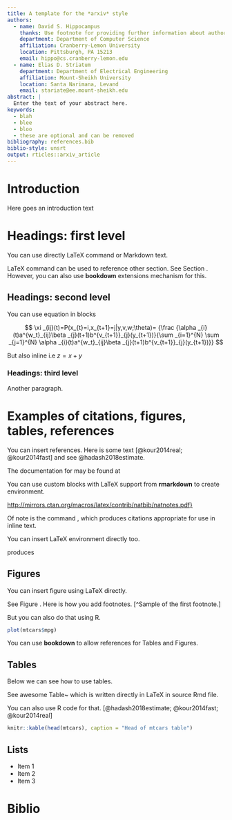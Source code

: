 ```yaml
---
title: A template for the *arxiv* style
authors:
  - name: David S. Hippocampus
    thanks: Use footnote for providing further information about author (webpage, alternative address)---*not* for acknowledging funding agencies. Optional.
    department: Department of Computer Science
    affiliation: Cranberry-Lemon University
    location: Pittsburgh, PA 15213
    email: hippo@cs.cranberry-lemon.edu
  - name: Elias D. Striatum
    department: Department of Electrical Engineering
    affiliation: Mount-Sheikh University
    location: Santa Narimana, Levand
    email: stariate@ee.mount-sheikh.edu
abstract: |
  Enter the text of your abstract here.
keywords:
  - blah
  - blee
  - bloo
  - these are optional and can be removed
bibliography: references.bib
biblio-style: unsrt
output: rticles::arxiv_article
---
```


# Introduction

Here goes an introduction text

# Headings: first level
\label{sec:headings}

You can use directly LaTeX command or Markdown text. 

LaTeX command can be used to reference other section. See Section \ref{sec:headings}.
However, you can also use **bookdown** extensions mechanism for this.

## Headings: second level

You can use equation in blocks

$$
\xi _{ij}(t)=P(x_{t}=i,x_{t+1}=j|y,v,w;\theta)= {\frac {\alpha _{i}(t)a^{w_t}_{ij}\beta _{j}(t+1)b^{v_{t+1}}_{j}(y_{t+1})}{\sum _{i=1}^{N} \sum _{j=1}^{N} \alpha _{i}(t)a^{w_t}_{ij}\beta _{j}(t+1)b^{v_{t+1}}_{j}(y_{t+1})}}
$$

But also inline i.e $z=x+y$

### Headings: third level

Another paragraph. 


# Examples of citations, figures, tables, references
\label{sec:others}

You can insert references. Here is some text [@kour2014real; @kour2014fast] and see @hadash2018estimate.

The documentation for \verb+natbib+ may be found at

You can use custom blocks with LaTeX support from **rmarkdown** to create environment.

::: {.center latex=true}
  <http://mirrors.ctan.org/macros/latex/contrib/natbib/natnotes.pdf}>
:::

Of note is the command \verb+\citet+, which produces citations
appropriate for use in inline text.  

You can insert LaTeX environment directly too.

\begin{verbatim}
   \citet{hasselmo} investigated\dots
\end{verbatim}

produces

\begin{quote}
  Hasselmo, et al.\ (1995) investigated\dots
\end{quote}

\begin{center}
  \url{https://www.ctan.org/pkg/booktabs}
\end{center}


## Figures

You can insert figure using LaTeX directly. 

See Figure \ref{fig:fig1}. Here is how you add footnotes. [^Sample of the first footnote.]

\begin{figure}
  \centering
  \fbox{\rule[-.5cm]{4cm}{4cm} \rule[-.5cm]{4cm}{0cm}}
  \caption{Sample figure caption.}
  \label{fig:fig1}
\end{figure}

But you can also do that using R.

```r
plot(mtcars$mpg)
```

You can use **bookdown** to allow references for Tables and Figures.


## Tables

Below we can see how to use tables. 

See awesome Table~\ref{tab:table} which is written directly in LaTeX in source Rmd file.

\begin{table}
 \caption{Sample table title}
  \centering
  \begin{tabular}{lll}
    \toprule
    \multicolumn{2}{c}{Part}                   \\
    \cmidrule(r){1-2}
    Name     & Description     & Size ($\mu$m) \\
    \midrule
    Dendrite & Input terminal  & $\sim$100     \\
    Axon     & Output terminal & $\sim$10      \\
    Soma     & Cell body       & up to $10^6$  \\
    \bottomrule
  \end{tabular}
  \label{tab:table}
\end{table}

You can also use R code for that. [@hadash2018estimate; @kour2014fast; @kour2014real]

```r
knitr::kable(head(mtcars), caption = "Head of mtcars table")
```


## Lists

- Item 1
- Item 2 
- Item 3

# Biblio



